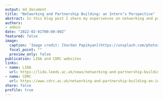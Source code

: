 ```yaml
---
output: md_document
title: "Networking and Partnership Building: an Intern’s Perspective"
abstract: In this blog post I share my experiences on networking and partnership building as an aspiring data scientist and early career researcher.
authors: 
- admin
date: "2022-02-01T00:00:00Z"
featured: false
image:
  caption: 'Image credit: [Vardan Papikyan](https://unsplash.com/photos/DnXqvmS0eXM)'
  focal_point: ""
  preview_only: false
publication: LIDA and CDRC websites
links:
- name: LIDA
  url: https://lida.leeds.ac.uk/news/networking-and-partnership-building-an-interns-perspective/
- name: CDRC
  url: https://www.cdrc.ac.uk/networking-and-partnership-building-an-interns-perspective/
share: false
profile: true
---
```


